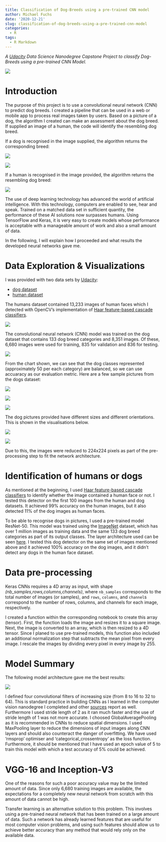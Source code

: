 ```yaml
---
title: Classification of Dog-Breeds using a pre-trained CNN model
author: Michael Fuchs
date: '2020-12-21'
slug: classification-of-dog-breeds-using-a-pre-trained-cnn-model
categories:
  - R
tags:
  - R Markdown
---
```


*A [Udacity](https://www.udacity.com/) Data Science Nanodegree Capstone Project to classify Dog-Breeds using a pre-trained CNN Model.*

![](/post/2020-12-21-classification-of-dog-breeds-using-a-pre-trained-cnn-model_files/CapProj1.jpg)


# Introduction

The purpose of this project is to use a convolutional neural network (CNN) to predict dog breeds. I created a pipeline that can be used in a web or mobile app to process real images taken by users. Based on a picture of a dog, the algorithm I created can make an assessment about the dog breed. If supplied an image of a human, the code will identify the resembling dog breed.




If a dog is recognised in the image supplied, the algorithm returns the corresponding breed:


![](/post/2020-12-21-classification-of-dog-breeds-using-a-pre-trained-cnn-model_files/CapProj2.png)


![](/post/2020-12-21-classification-of-dog-breeds-using-a-pre-trained-cnn-model_files/CapProj3.png)


If a human is recognised in the image provided, the algorithm returns the resembling dog breed:

![](/post/2020-12-21-classification-of-dog-breeds-using-a-pre-trained-cnn-model_files/CapProj4.png)



The use of deep learning technology has advanced the world of artificial intelligence. With this technology, computers are enabled to see, hear and speak. Trained on a matched data set in sufficient quantity, the performance of these AI solutions now surpasses humans. Using TensorFlow and Keras, it is very easy to create models whose performance is acceptable with a manageable amount of work and also a small amount of data. 

In the following, I will explain how I proceeded and what results the developed neural networks gave me. 



# Data Exploration & Visualizations


I was provided with two data sets by [Udacity](https://www.udacity.com/):

+ [dog dataset](https://s3-us-west-1.amazonaws.com/udacity-aind/dog-project/dogImages.zip)
+ [human dataset](https://s3-us-west-1.amazonaws.com/udacity-aind/dog-project/lfw.zip)

The humans dataset contained 13,233 images of human faces which I detected with OpenCV's implementation of [Haar feature-based cascade classifiers](https://docs.opencv.org/master/d7/d8b/tutorial_py_face_detection.html).


![](/post/2020-12-21-classification-of-dog-breeds-using-a-pre-trained-cnn-model_files/CapProj5.png)

The convolutional neural network (CNN) model was trained on the dog dataset that contains 133 dog breed categories and 8,351 images. Of these, 6,680 images were used for training, 835 for validation and 836 for testing.

![](/post/2020-12-21-classification-of-dog-breeds-using-a-pre-trained-cnn-model_files/CapProj6.png)

From the chart shown, we can see that the dog classes represented (approximately 50 per each category) are balanced, so we can use accuaracy as our evaluation metric.
Here are a few sample pictures from the dogs dataset: 


![](/post/2020-12-21-classification-of-dog-breeds-using-a-pre-trained-cnn-model_files/CapProj7.png)



![](/post/2020-12-21-classification-of-dog-breeds-using-a-pre-trained-cnn-model_files/CapProj8.png)




![](/post/2020-12-21-classification-of-dog-breeds-using-a-pre-trained-cnn-model_files/CapProj9.png)



The dog pictures provided have different sizes and different orientations. 
This is shown in the visualisations below.

![](/post/2020-12-21-classification-of-dog-breeds-using-a-pre-trained-cnn-model_files/CapProj10.png)


![](/post/2020-12-21-classification-of-dog-breeds-using-a-pre-trained-cnn-model_files/CapProj11.png)


Due to this, the images were reduced to 224x224 pixels as part of the pre-processing step to fit the network architecture. 


# Identification of humans or dogs

As mentioned at the beginning, I used [Haar feature-based cascade classifiers](https://docs.opencv.org/master/d7/d8b/tutorial_py_face_detection.html) to identify whether the image contained a human face or not. 
I tested this detector on the first 100 images from the human and dog datasets.
It achieved 99% accuracy on the human images, but it also detected 11% of the dog images as human faces.


To be able to recognise dogs in pictures, I used a pre-trained model ResNet-50.
This model was trained using the [ImageNet](http://www.image-net.org/) dataset, which has over 1 million images as training data and the same 133 dog breed categories as part of its output classes. The layer architecture used can be seen [here](http://ethereon.github.io/netscope/#/gist/db945b393d40bfa26006). I tested this dog detector on the same set of images mentioned above and it achieved 100% accuracy on the dog images, and it didn’t detect any dogs in the human face dataset.



# Data pre-processing

Keras CNNs requires a 4D array as input, with shape *(nb_samples,rows,columns,channels)*, where `nb_samples` corresponds to the total number of images (or samples), and `rows`, `columns`, and `channel`s correspond to the number of rows, columns, and channels for each image, respectively.

I created a function within the corresponding notebook to create this array (tensor).
First, the function loads the image and resizes it to a square image. Next, the image is converted to an array, which is then resized to a 4D tensor. Since I planed to use pre-trained models, this function also included an additional normalization step that subtracts the mean pixel from every image. I rescale the images by dividing every pixel in every image by 255.



# Model Summary

The following model architecture gave me the best results:

![](/post/2020-12-21-classification-of-dog-breeds-using-a-pre-trained-cnn-model_files/CapProj12.png)



I defined four convolutional filters of increasing size (from 8 to 16 to 32 to 64). This is standard practice in building CNNs as I learned in the computer vision nanodegree I completed and other [sources](https://www.pyimagesearch.com/2018/12/31/keras-conv2d-and-convolutional-layers/) report as well. 
Furthermore I used stride length of 2 as it ran much faster and the use of stride length of 1 was not more accurate.
I choosed GlobalAveragePooling as it is recommended in CNNs to reduce spatial dimensions.
I used MaxPooling layer to reduce the dimensions of input images along CNN layers and should also counteract the danger of overfitting. We have used ‘rmsprop’ optimiser and ‘categorical_crossentropy’ as the loss function.
Furthermore, it should be mentioned that I have used an epoch value of 5 to train this model with which a test accuracy of 5% could be achieved.



# VGG-16 and Inception-V3

One of the reasons for such a poor accuracy value may be the limited amount of data. 
Since only 6,680 training images are available, the expectations for a completely new neural network from scratch with this amount of data cannot be high. 

Transfer learning is an alternative solution to this problem. This involves using a pre-trained neural network that has been trained on a large amount of data. Such a network has already learned features that are useful for most computer vision problems, and using such features should allow us to achieve better accuracy than any method that would rely only on the available data.







```r

```




